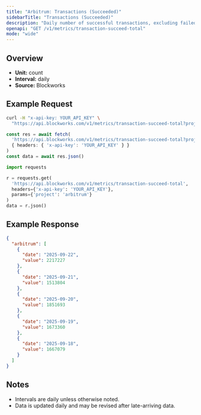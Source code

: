 ```yaml
---
title: "Arbitrum: Transactions (Succeeded)"
sidebarTitle: "Transactions (Succeeded)"
description: "Daily number of successful transactions, excluding failed transactions."
openapi: "GET /v1/metrics/transaction-succeed-total"
mode: "wide"
---
```


## Overview

- **Unit:** count
- **Interval:** daily
- **Source:** Blockworks

## Example Request

<CodeGroup>

```bash cURL
curl -H "x-api-key: YOUR_API_KEY" \
  "https://api.blockworks.com/v1/metrics/transaction-succeed-total?project=arbitrum"
```

```typescript TypeScript
const res = await fetch(
  'https://api.blockworks.com/v1/metrics/transaction-succeed-total?project=arbitrum',
  { headers: { 'x-api-key': 'YOUR_API_KEY' } }
)
const data = await res.json()
```

```python Python
import requests

r = requests.get(
  'https://api.blockworks.com/v1/metrics/transaction-succeed-total',
  headers={'x-api-key': 'YOUR_API_KEY'},
  params={'project': 'arbitrum'}
)
data = r.json()
```

</CodeGroup>

## Example Response

```json
{
  "arbitrum": [
    {
      "date": "2025-09-22",
      "value": 2217227
    },
    {
      "date": "2025-09-21",
      "value": 1513804
    },
    {
      "date": "2025-09-20",
      "value": 1851693
    },
    {
      "date": "2025-09-19",
      "value": 1673360
    },
    {
      "date": "2025-09-18",
      "value": 1667079
    }
  ]
}
```

## Notes
- Intervals are daily unless otherwise noted.
- Data is updated daily and may be revised after late-arriving data.